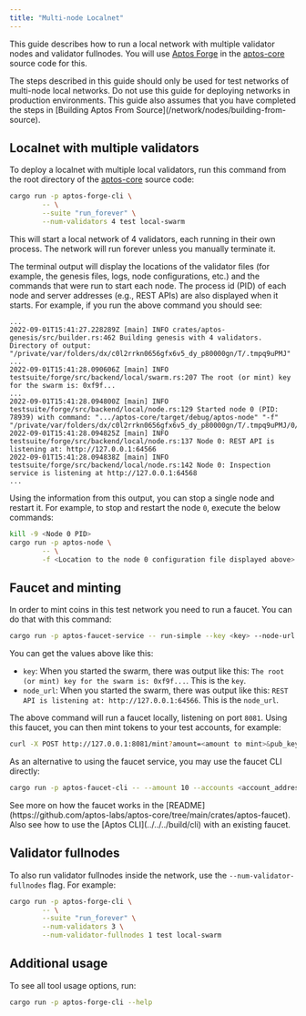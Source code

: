 ```yaml
---
title: "Multi-node Localnet"
---
```



This guide describes how to run a local network with multiple validator nodes and validator fullnodes. You will use [Aptos Forge](https://github.com/aptos-labs/aptos-core/tree/main/testsuite/forge-cli/src) in the [aptos-core](https://github.com/aptos-labs/aptos-core) source code for this.

<Aside type="note">
  The steps described in this guide should only be used for test networks of multi-node local networks. Do not use this guide for deploying networks in production environments.
  This guide also assumes that you have completed the steps in [Building Aptos From Source](/network/nodes/building-from-source).
</Aside>

## Localnet with multiple validators

To deploy a localnet with multiple local validators, run this command from the root directory of the [aptos-core](https://github.com/aptos-labs/aptos-core) source code:

```sh
cargo run -p aptos-forge-cli \
        -- \
        --suite "run_forever" \
        --num-validators 4 test local-swarm
```

This will start a local network of 4 validators, each running in their own process. The network will run forever unless you manually terminate it.

The terminal output will display the locations of the validator files (for example, the genesis files, logs, node configurations, etc.) and the commands that were run to start each node. The process id (PID) of each node and server addresses (e.g., REST APIs) are also displayed when it starts. For example, if you run the above command you should see:

```text
...
2022-09-01T15:41:27.228289Z [main] INFO crates/aptos-genesis/src/builder.rs:462 Building genesis with 4 validators. Directory of output: "/private/var/folders/dx/c0l2rrkn0656gfx6v5_dy_p80000gn/T/.tmpq9uPMJ"
...
2022-09-01T15:41:28.090606Z [main] INFO testsuite/forge/src/backend/local/swarm.rs:207 The root (or mint) key for the swarm is: 0xf9f...
...
2022-09-01T15:41:28.094800Z [main] INFO testsuite/forge/src/backend/local/node.rs:129 Started node 0 (PID: 78939) with command: ".../aptos-core/target/debug/aptos-node" "-f" "/private/var/folders/dx/c0l2rrkn0656gfx6v5_dy_p80000gn/T/.tmpq9uPMJ/0/node.yaml"
2022-09-01T15:41:28.094825Z [main] INFO testsuite/forge/src/backend/local/node.rs:137 Node 0: REST API is listening at: http://127.0.0.1:64566
2022-09-01T15:41:28.094838Z [main] INFO testsuite/forge/src/backend/local/node.rs:142 Node 0: Inspection service is listening at http://127.0.0.1:64568
...
```

Using the information from this output, you can stop a single node and restart
it. For example, to stop and restart the node `0`, execute the below commands:

```sh
kill -9 <Node 0 PID>
cargo run -p aptos-node \
        -- \
        -f <Location to the node 0 configuration file displayed above>
```

## Faucet and minting

In order to mint coins in this test network you need to run a faucet. You can do that with this command:

```sh
cargo run -p aptos-faucet-service -- run-simple --key <key> --node-url <node_url>
```

You can get the values above like this:

- `key`: When you started the swarm, there was output like this: `The root (or mint) key for the swarm is: 0xf9f...`. This is the `key`.
- `node_url`: When you started the swarm, there was output like this: `REST API is listening at: http://127.0.0.1:64566`. This is the `node_url`.

The above command will run a faucet locally, listening on port `8081`. Using this faucet, you can then mint tokens to your test accounts, for example:

```sh
curl -X POST http://127.0.0.1:8081/mint?amount=<amount to mint>&pub_key=<public key to mint tokens to>
```

As an alternative to using the faucet service, you may use the faucet CLI directly:

```sh
cargo run -p aptos-faucet-cli -- --amount 10 --accounts <account_address> --key <private_key>
```

<Aside type="tip">
  See more on how the faucet works in the [README](https://github.com/aptos-labs/aptos-core/tree/main/crates/aptos-faucet).
  Also see how to use the [Aptos CLI](../../../build/cli) with an existing faucet.
</Aside>

## Validator fullnodes

To also run validator fullnodes inside the network, use the `--num-validator-fullnodes` flag. For example:

```sh
cargo run -p aptos-forge-cli \
        -- \
        --suite "run_forever" \
        --num-validators 3 \
        --num-validator-fullnodes 1 test local-swarm
```

## Additional usage

To see all tool usage options, run:

```sh
cargo run -p aptos-forge-cli --help
```
